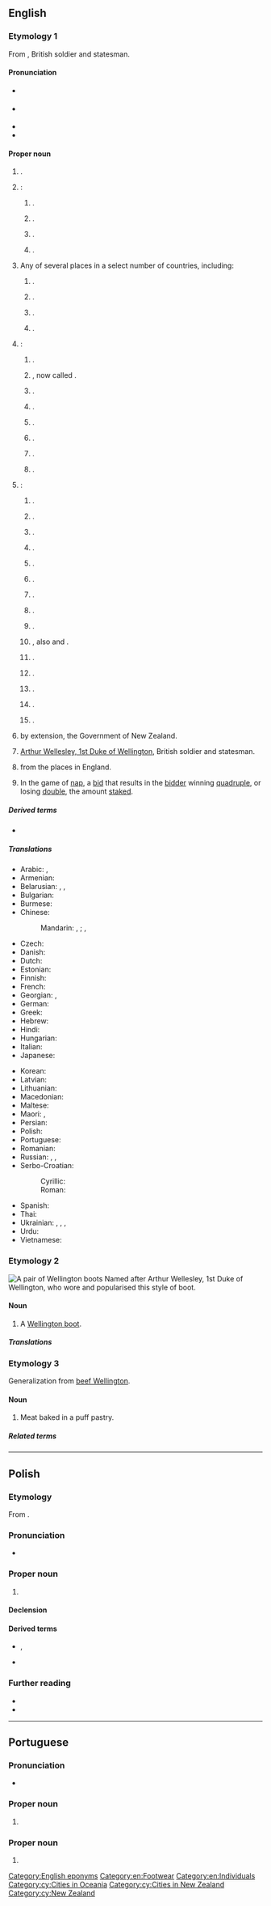 {{also|wellington}}
==English==
{{wikipedia|dab=Wellington (disambiguation)}}

===Etymology 1===
From {{w|Arthur Wellesley, 1st Duke of Wellington}}, British soldier and statesman.

{{etystub|en|I don’t think all senses were named after this one individual}}

====Pronunciation====
* {{a|RP|GA}} {{IPA|en|/ˈwɛlɪŋtən/}}
* {{a|GNZ}} {{IPA|en|/ˈwelɘŋtɘn/}}
* {{audio|en|En-au-Wellington.ogg|Audio (AU)}}
* {{hyphenation|en|Wel|ling|ton}}

====Proper noun====
{{en-proper noun}}

# {{place|en|capital city|c/New Zealand}}.
# {{place|en|Several places in <<cc/England>>}}:
## {{place|en|locality|near|vill/Gosforth|bor/Copeland|co/Cumbria}} {{q|OS grid ref NY0704}}.
## {{place|en|village|co/Herefordshire}} {{q|[[OS]] grid ref SO4948}}.
## {{place|en|market town|bor/Telford and Wrekin|co/Shropshire}} {{q|OS grid ref SJ6511}}.
## {{place|en|market town|dist/Somerset West and Taunton|co/Somerset}} {{q|OS grid ref ST1320}}.
# Any of several places in a select number of countries, including:
## {{place|en|town|co/Sumner County|s/New South Wales|c/Australia}}.
## {{place|en|tiny township|s/South Australia}}.
## {{place|en|town|dist/The Nilgiris|s/Tamil Nadu|c/India}}.
## {{place|en|town|in the|p/Western Cape|c/South Africa}}.
# {{place|en|number of places|c/Canada}}:
## {{place|en|neighborhood|city/Nanaimo|p/British Columbia}}.
## {{place|en|A former name of a small incorporated fishing and lumbering <<village>> in <<isl/Newfoundland>>, <<p/Newfoundland and Labrador>>}}, now called {{w|Dover, Newfoundland and Labrador|Dover}}.
## {{place|en|community|rmun/Halifax|p/Nova Scotia|;|a suburb|of|city/Halifax}}.
## {{place|en|community|distmun/Yarmouth|co/Yarmouth County|p/Nova Scotia}}.
## {{place|en|community|co/Queens County|p/Nova Scotia}}.
## {{place|en|municipality|co/Prince County|p/Prince Edward Island}}.
## {{place|en|unincorporated place/and/community|co/Prince Edward County|p/Ontario}}.
## {{place|en|residential neighbourhood|city/Edmonton|p/Alberta}}.
# {{place|en|number of places|c/USA}}:
## {{place|en|unincorporated community|co/Calhoun County|s/Alabama}}.
## {{place|en|statutory town|co/Larimer County|s/Colorado}}.
## {{place|en|village|co/Palm Beach County|s/Florida}}.
## {{place|en|village|twp/Lovejoy Township|co/Iroquois County|s/Florida}}.
## {{place|en|city/county seat|co/Sumner County|s/Kansas}}.
## {{place|en|home rule city|co/Jefferson County|s/Kentucky|;|a suburb|of|city/Louisville}}.
## {{place|en|unincorporated community|co/Menifee County|s/Kentucky}}.
## {{place|en|small city|co/Piscataquis County|s/Maine}}.
## {{place|en|unincorporated community|co/Gogebic County|s/Michigan}}.
## {{place|en|unincorporated community|co/Lyon County|s/Nevada}}, also {{w|Wellingtons, Nevada|Wellingtons}} and {{w|Wellingtons Station, Nevada|Wellingtons Station}}.
## {{place|en|village|co/Lorain County|s/Ohio}}.
## {{place|en|city/county seat|co/Collingsworth County|s/Texas}}.
## {{place|en|small city|co/Carbon County|s/Utah}}.
## {{place|en|ghost town/and/railroad community|co/King County|s/Washington}}.
## {{place|en|small town|co/Monroe County|s/Wisconsin}}.
# {{lb|en|New Zealand politics|slang}} by extension, the Government of New Zealand.
# [[w:Arthur Wellesley, 1st Duke of Wellington|Arthur Wellesley, 1st Duke of Wellington]], British soldier and statesman.
# {{surname|en|[[habitational]]|from=Old English|nodot=1}} from the places in England.
# {{lb|en|card games}} In the game of [[nap]], a [[bid]] that results in the [[bidder]] winning [[quadruple]], or losing [[double]], the amount [[stake]]d.

=====Derived terms=====
* {{l|en|Wellington County}}

=====Translations=====
{{trans-top|capital of New Zealand}}
* Arabic: {{t|ar|وِيلِنْجْتُون|f|tr=wilingtūn}}, {{t|ar|وِيلِينْغْتُون|f|tr=wilinḡtūn}}
* Armenian: {{t|hy|Վելինգտոն}}
* Belarusian: {{t|be|Велінгто́н|m}}, {{t|be|Вэ́лінгтан|m}}, {{t|be|Уэ́лінгтан|m}}
* Bulgarian: {{t|bg|Уе́лингтън|m}}
* Burmese: {{t|my|ဝယ်လင်တန်}}
* Chinese:
*: Mandarin: {{t+|cmn|威靈頓}}, {{t+|cmn|威灵顿|tr=Wēilíngdùn}}; {{t+|cmn|惠靈頓}}, {{t+|cmn|惠灵顿|tr=Huìlíngdùn}}
* Czech: {{t+|cs|Wellington|m}}
* Danish: {{t|da|Wellington}}
* Dutch: {{t+|nl|Wellington}}
* Estonian: {{t+|et|Wellington}}
* Finnish: {{t+|fi|Wellington}}
* French: {{t+|fr|Wellington}}
* Georgian: {{t|ka|ველინგტონი}}, {{t|ka|უელინგტონი}}
* German: {{t+|de|Wellington|n}}
* Greek: {{t+|el|Ουέλλινγκτον}}
* Hebrew: {{t|he|וֶלִינְגְּטוֹן|f|tr=welington}}
* Hindi: {{t|hi|वेलिंग्टन}}
* Hungarian: {{t+|hu|Wellington}}
* Italian: {{t+|it|Wellington}}
* Japanese: {{t|ja|ウェリントン|tr=Werinton}}
{{trans-mid}}
* Korean: {{t|ko|^웰링턴}}
* Latvian: {{t|lv|Velingtona|f}}
* Lithuanian: {{t|lt|Velingtonas|m}}
* Macedonian: {{t|mk|Ве́лингтон|m}}
* Maltese: {{t|mt|Wellington}}
* Maori: {{t|mi|Te Whanganui-a-Tara}}, {{t|mi|Poneke}}
* Persian: {{t|fa|ولینگتون}}
* Polish: {{t+|pl|Wellington|m}}
* Portuguese: {{t|pt|Wellington|f}}
* Romanian: {{t+|ro|Wellington}}
* Russian: {{t|ru|Ве́ллингтон|m}}, {{t|ru|Веллингто́н|m}}, {{t|ru|Уэ́ллингтон|m}}
* Serbo-Croatian:
*: Cyrillic: {{t|sh|Велингтон|m}}
*: Roman: {{t|sh|Wellington|m}}
* Spanish: {{t+|es|Wellington|m}}
* Thai: {{t|th|เวลลิงตัน}}
* Ukrainian: {{t|uk|Ве́ллінгтон|m}}, {{t|uk|Веллінгто́н|m}}, {{t|uk|Ве́ллінґтон|m}}, {{t|uk|Веллінґто́н|m}}
* Urdu: {{t|ur|ویلنگٹن|tr=velingṭan}}
* Vietnamese: {{t|vi|Wellington}}
{{trans-bottom}}

===Etymology 2===
[[File:Wellies.jpg|thumb|upright|A pair of Wellington boots]]
Named after Arthur Wellesley, 1st Duke of Wellington, who wore and popularised this style of boot.

====Noun====
{{en-noun}}

# A [[Wellington boot]].

=====Translations=====
{{trans-see|Wellington boot}}

===Etymology 3===
Generalization from [[beef Wellington]].

====Noun====
{{en-noun}}

# Meat baked in a puff pastry.

=====Related terms=====
{{rel4|en
|beef Wellington
|lamb Wellington
|salmon Wellington
|sausage Wellington}}

[[Category:English eponyms]]
[[Category:en:Footwear]]
[[Category:en:Individuals]]

----

==Polish==
{{wp|lang=pl}}

===Etymology===
From {{bor|pl|en|Wellington}}.

===Pronunciation===
* {{pl-IPA|/łelington/}}

===Proper noun===
{{pl-proper noun|m-in}}

# {{place|pl|capital city|c/New Zealand|t1=Wellington}}

====Declension====
{{pl-decl-noun-m-in|tantum=s}}

====Derived terms====
* {{q|nouns}} {{l|pl|wellingtończyk}}, {{l|pl|wellingtonka}}
* {{q|adjective}} {{l|pl|wellingtoński}}

===Further reading===
* {{R:pl:WSJP}}
* {{R:PWN}}

{{c|pl|Exonyms}}

----

==Portuguese==

===Pronunciation===
* {{a|Brazil}} {{IPA|pt|/ˈwɛ.lĩ.tõ/}}

===Proper noun===
{{pt-proper noun|f}}

# {{place|pt|capital city|c/New Zealand|t1=Wellington}}

===Proper noun===
{{pt-proper noun|m}}

# {{given name|pt|male}}

[[Category:cy:Cities in Oceania]]
[[Category:cy:Cities in New Zealand]]
[[Category:cy:New Zealand]]